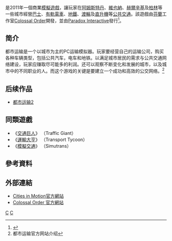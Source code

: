 {{NoteTA
| G1=Games
|1=zh-cn:都市运输; zh-tw:大都會運輸; zh-hk:大都會運輸;
}}
{{Infobox VG
| title = 大都會運輸
| english = Cities in Motion
| image = 
| developer = [[Colossal_Order|Colossal Order]]
| publisher = [[Paradox_Interactive|Paradox Interactive]]
| released = {{vgrelease|NA|2011年2月23日|JP|2011年5月27日}}
| genre = [[模擬遊戲|模擬]]
| modes = [[單機遊戲|單機遊戲]]
| platform = [[Microsoft_Windows|Microsoft Windows]]
}}

{{vgname|大都會運輸|en=Cities in Motion}}是2011年一個商業[[模擬遊戲|模擬遊戲]]，讓玩家在[[阿姆斯特丹|阿姆斯特丹]]、[[維也納|維也納]]、[[赫爾辛基|赫爾辛基]]及[[柏林|柏林]]等一些城市經營[[巴士|巴士]]、[[有軌電車|有軌電車]]、[[地鐵|地鐵]]、[[渡輪|渡輪]]及[[直升機|直升機]]等[[公共交通|公共交通]]。該遊戲由[[芬蘭|芬蘭]]工作室[[Colossal_Order|Colossal Order]]開發，並由[[Paradox_Interactive|Paradox Interactive]]發行<ref>{{cite web
 |url         = http://www.paradoxplaza.com/games/cities-in-motion
 |title       = Cities in Motion
 |author      = [[Paradox_Interactive|Paradox Interactive]]
 |date        = February 12, 2010
 |accessdate  = 2010-02-12
 |publisher   = paradoxplaza.com
 |deadurl     = yes
 |archiveurl  = https://web.archive.org/web/20101003121807/http://www.paradoxplaza.com/games/cities-in-motion
 |archivedate = 2010-10-03
}}</ref>。

==简介==
都市运输是一个以城市为主的PC运输模拟器。玩家要经营自己的运输公司，购买各种车辆类型，包括公共汽车，电车和地铁。以满足城市居民的需求与公共交通网络建设，玩家应赚取尽可能多的利润。还可以观察不断变化和发展的城市，以及城市中的不同职业的人。而这个游戏的关键是要建立一个成功和高效的公交网络。<ref>都市运输官方网站介绍</ref>
<!--
==游戏扩展包==

===东京===

===德国城市===

===美国城市===

===巴黎===

===乌尔姆===
-->
==后续作品==
* [[都市运输2|都市运输2]]

==同類遊戲==
* 《[[交通巨人|交通巨人]]》 （Traffic Giant）
* 《[[運輸大亨|運輸大亨]]》 （Transport Tycoon）
* 《[[模擬交通|模擬交通]]》 （Simutrans）

==參考資料==
{{Reflist}}

==外部連結==
*[https://web.archive.org/web/20140624000407/http://www.citiesinmotion.com/ Cities in Motion官方網站]
*[http://www.colossalorder.fi/ Colossal Order 官方網站] {{Wayback|url=http://www.colossalorder.fi/ |date=20210206103631 }}

[[Category:2011年电子游戏|C]]
[[Category:交通模擬遊戲|C]]

{{Videogame-stub}}